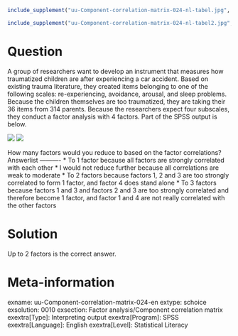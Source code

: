 ```r
include_supplement("uu-Component-correlation-matrix-024-nl-tabel.jpg", recursive = TRUE)
```

```r
include_supplement("uu-Component-correlation-matrix-024-nl-tabel2.jpg", recursive = TRUE)
```


Question
========

A group of researchers want to develop an instrument that measures how traumatized children are after experiencing a car accident. Based on existing trauma literature, they created items belonging to one of the following scales: re-experiencing, avoidance, arousal, and sleep problems. Because the children themselves are too traumatized, they are taking their 36 items from 314 parents.  Because the researchers expect four subscales, they conduct a factor analysis with 4 factors. Part of the SPSS output is below.

![](uu-Component-correlation-matrix-024-nl-tabel.jpg)
![](uu-Component-correlation-matrix-024-nl-tabel2.jpg)

How many factors would you reduce to based on the factor correlations?
Answerlist
----------
* To 1 factor because all factors are strongly correlated with each other
* I would not reduce further because all correlations are weak to moderate
* To 2 factors because factors 1, 2 and 3 are too strongly correlated to form 1 factor, and factor 4 does stand alone
* To 3 factors because factors 1 and 3 and factors 2 and 3 are too strongly correlated and therefore become 1 factor, and factor 1 and 4 are not really correlated with the other factors

Solution
========

Up to 2 factors is the correct answer.

Meta-information
================
exname: uu-Component-correlation-matrix-024-en
extype: schoice
exsolution: 0010
exsection: Factor analysis/Component correlation matrix
exextra[Type]: Interpreting output
exextra[Program]: SPSS
exextra[Language]: English
exextra[Level]: Statistical Literacy

